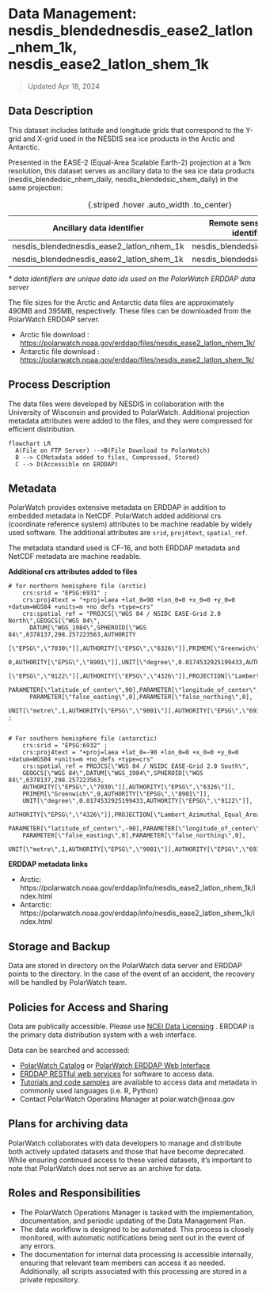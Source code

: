 
# Data Management: <br/> nesdis_blendednesdis_ease2_latlon_nhem_1k,  nesdis_ease2_latlon_shem_1k
> Updated Apr 18, 2024


## Data Description 
This dataset includes latitude and longitude grids that correspond 
to the Y-grid and X-grid used in the NESDIS sea ice products in the Arctic and Antarctic.

Presented in the EASE-2 (Equal-Area Scalable Earth-2) projection at a 1km resolution, 
this dataset serves as ancillary data to the sea ice data products (nesdis_blendedsic_nhem_daily, nesdis_blendedsic_shem_daily) 
in the same projection: 

| Ancillary data identifier    | Remote sensing data identifier|
| -------- | ------- |
| nesdis_blendednesdis_ease2_latlon_nhem_1k  | nesdis_blendedsic_nhem_daily    |
| nesdis_blendednesdis_ease2_latlon_shem_1k | nesdis_blendedsic_shem_daily     |
: {.striped .hover .auto_width .to_center}


_* data identifiers are unique data ids used on the PolarWatch ERDDAP data server_  


The file sizes for the Arctic and Antarctic data files are approximately 490MB and 395MB, 
respectively. These files can be downloaded from the PolarWatch ERDDAP server.


* Arctic file download : [https://polarwatch.noaa.gov/erddap/files/nesdis_ease2_latlon_nhem_1k/](https://polarwatch.noaa.gov/erddap/files/nesdis_ease2_latlon_nhem_1k/)
* Antarctic file download : [https://polarwatch.noaa.gov/erddap/files/nesdis_ease2_latlon_shem_1k/](https://polarwatch.noaa.gov/erddap/files/nesdis_ease2_latlon_shem_1k/)



## Process Description

The data files were developed by NESDIS in collaboration with the University 
of Wisconsin and provided to PolarWatch. Additional projection metadata 
attributes were added to the files, and 
they were compressed for efficient distribution.

```mermaid
flowchart LR
  A(File on FTP Server) -->B(File Download to PolarWatch)
  B --> C(Metadata added to files, Compressed, Stored)
  C --> D(Accessible on ERDDAP)
```


## Metadata

PolarWatch provides extensive metadata on ERDDAP in addition to embedded metadata in NetCDF.  PolarWatch added additional crs (coordinate reference system) attributes to be machine 
readable by widely used software. The additional attributes are ```srid```, ```proj4text```, ```spatial_ref```. 

The metadata standard used is CF-16, and both ERDDAP metadata and NetCDF metadata are machine readable.  


__Additional crs attributes added to files__

```
# for northern hemisphere file (arctic)
    crs:srid = "EPSG:6931" ;
    crs:proj4text = "+proj=laea +lat_0=90 +lon_0=0 +x_0=0 +y_0=0 +datum=WGS84 +units=m +no_defs +type=crs"
    crs:spatial_ref = "PROJCS[\"WGS 84 / NSIDC EASE-Grid 2.0 North\",GEOGCS[\"WGS 84\",
      DATUM[\"WGS_1984\",SPHEROID[\"WGS 84\",6378137,298.257223563,AUTHORITY
      [\"EPSG\",\"7030\"]],AUTHORITY[\"EPSG\",\"6326\"]],PRIMEM[\"Greenwich\",
      0,AUTHORITY[\"EPSG\",\"8901\"]],UNIT[\"degree\",0.0174532925199433,AUTHORITY
      [\"EPSG\",\"9122\"]],AUTHORITY[\"EPSG\",\"4326\"]],PROJECTION[\"Lambert_Azimuthal_Equal_Area\"],
      PARAMETER[\"latitude_of_center\",90],PARAMETER[\"longitude_of_center\",0],
      PARAMETER[\"false_easting\",0],PARAMETER[\"false_northing\",0],
      UNIT[\"metre\",1,AUTHORITY[\"EPSG\",\"9001\"]],AUTHORITY[\"EPSG\",\"6931\"]]" ;


# For southern hemisphere file (antarctic)
    crs:srid = "EPSG:6932" ;
    crs:proj4text = "+proj=laea +lat_0=-90 +lon_0=0 +x_0=0 +y_0=0 +datum=WGS84 +units=m +no_defs +type=crs"
    crs:spatial_ref = PROJCS[\"WGS 84 / NSIDC EASE-Grid 2.0 South\",
    GEOGCS[\"WGS 84\",DATUM[\"WGS_1984\",SPHEROID[\"WGS 84\",6378137,298.257223563,
    AUTHORITY[\"EPSG\",\"7030\"]],AUTHORITY[\"EPSG\",\"6326\"]],
    PRIMEM[\"Greenwich\",0,AUTHORITY[\"EPSG\",\"8901\"]],
    UNIT[\"degree\",0.0174532925199433,AUTHORITY[\"EPSG\",\"9122\"]],
    AUTHORITY[\"EPSG\",\"4326\"]],PROJECTION[\"Lambert_Azimuthal_Equal_Area\"],
    PARAMETER[\"latitude_of_center\",-90],PARAMETER[\"longitude_of_center\",0],
    PARAMETER[\"false_easting\",0],PARAMETER[\"false_northing\",0],
    UNIT[\"metre\",1,AUTHORITY[\"EPSG\",\"9001\"]],AUTHORITY[\"EPSG\",\"6932\"]]

```

__ERDDAP metadata links__

* Arctic: https://polarwatch.noaa.gov/erddap/info/nesdis_ease2_latlon_nhem_1k/index.html
* Antarctic: https://polarwatch.noaa.gov/erddap/info/nesdis_ease2_latlon_shem_1k/index.html


## Storage and Backup
Data are stored in directory on the PolarWatch data server and ERDDAP points to the directory. 
In the case of the event of an accident, the recovery will be handled by PolarWatch team. 


## Policies for Access and Sharing
Data are publically accessible. Please use [NCEI Data Licensing](https://www.ncei.noaa.gov/archive#:~:text=Because%20works%20of%20the%20US%20government%20are,license%20to%20that%20portion%20of%20its%20holdings.)
.   ERDDAP is the primary data distribution system with a web interface.  

Data can be searched and accessed: 

* [PolarWatch Catalog](https://polarwatch.noaa.gov/catalog/) or [PolarWatch ERDDAP Web Interface](https://polarwatch.noaa.gov/erddap/)
* [ERDDAP RESTful web services](https://polarwatch.noaa.gov/erddap/rest.html) for software to access data.
* [Tutorials and code samples](https://github.com/coastwatch-training/CoastWatch-Tutorials) are available to access data and metadata in commonly used languages (i.e. R, Python)
* Contact PolarWatch Operatins Manager at polar.watch@noaa.gov


## Plans for archiving data

PolarWatch collaborates with data developers to manage and distribute both actively updated datasets and those that have become deprecated. While ensuring continued access to these varied datasets, it's important to note that PolarWatch does not serve as an archive for data.


## Roles and Responsibilities

* The PolarWatch Operations Manager is tasked with the implementation, documentation, and periodic updating of the Data Management Plan.
* The data workflow is designed to be automated. This process is closely monitored, with automatic notifications being sent out in the event of any errors. 
* The documentation for internal data processing is accessible internally, ensuring that relevant team members can access it as needed. Additionally, all scripts associated with this processing are stored in a private repository.

